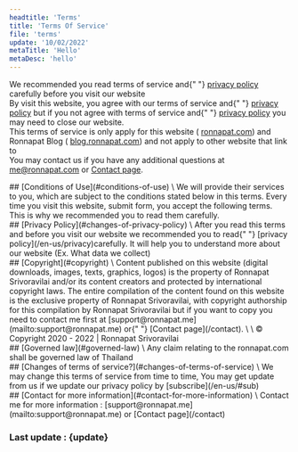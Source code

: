 ```yaml
---
headtitle: 'Terms'
title: 'Terms Of Service'
file: 'terms'
update: '10/02/2022'
metaTitle: 'Hello'
metaDesc: 'hello'
---
```


We recommended you read terms of service and{" "}
<a href="/en-us/privacy">privacy policy</a> carefully before you
visit our website
<br />
By visit this website, you agree with our terms of service and{" "}
<a href="/en-us/privacy">privacy policy</a> but if you not agree
with terms of service and{" "}
<a href="/en-us/privacy">privacy policy</a> you may need to close
our website.
<br />
This terms of service is only apply for this website (
<a href="https://ronnapat.com">ronnapat.com</a>) and Ronnapat Blog (
<a href="https://blog.ronnapat.com">blog.ronnapat.com</a>) and not
apply to other website that link to
<br />
You may contact us if you have any additional questions at
<a href="mailto:me@ronnapat.com" className="underline">me@ronnapat.com</a>
or <a href="/contact" className="underline">Contact page</a>.

<div className="mt-14" id="conditions-of-use">
## [Conditions of Use](#conditions-of-use)
\
We will provide their services to you, which are subject to the
conditions stated below in this terms. Every time you visit this
website, submit form, you accept the following terms. This is why
we recommended you to read them carefully.
</div>

<div className="mt-14" id="changes-of-privacy-policy">
## [Privacy Policy](#changes-of-privacy-policy)
\
After you read this terms and before you visit our website we
recommended you to read{" "}
[privacy policy](/en-us/privacy)carefully. It will
help you to understand more about our website (Ex. What data we
collect)
</div>
<div className="mt-14" id="copyright">
## [Copyright](#copyright)
\
Content published on this website (digital downloads, images,
texts, graphics, logos) is the property of Ronnapat Srivoravilai
and/or its content creators and protected by international
copyright laws. The entire compilation of the content found on
this website is the exclusive property of Ronnapat Srivoravilai,
with copyright authorship for this compilation by Ronnapat
Srivoravilai but if you want to copy you need to contact me first
at [support@ronnapat.me](mailto:support@ronnapat.me) or{" "}
[Contact page](/contact).
\
\
© Copyright 2020 - 2022 | Ronnapat Srivoravilai
</div>
<div className="mt-14" id="governed-law">
## [Governed law](#governed-law)
\
Any claim relating to the ronnapat.com shall be governed law of
Thailand
</div>
<div className="mt-14" id="changes-of-terms-of-service">
## [Changes of terms of service?](#changes-of-terms-of-service)
\
We may change this terms of service from time to time, You may get
update from us if we update our privacy policy by [subscribe](/en-us/#sub)
</div>
<div className="mt-14 mb-10" id="contact-for-more-information">
## [Contact for more information](#contact-for-more-information)
\
Contact me for more information : [support@ronnapat.me](mailto:support@ronnapat.me) or
[Contact page](/contact)
</div>
  
### Last update : {update}